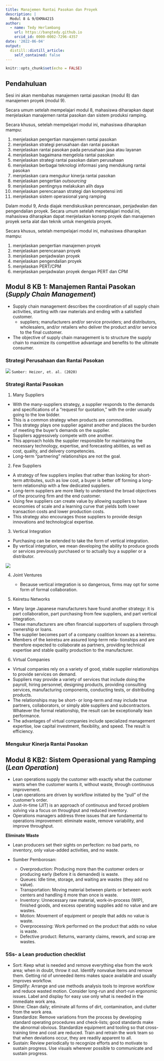 ```yaml
---
title: Manajemen Rantai Pasokan dan Proyek
description: |
  Modul 8 & 9/EKMA4215
author: 
  - name: Tedy Herlambang
    url: https://bangtedy.github.io
    orcid_id: 0000-0002-7296-4357
date: '2022-06-04'
output:
  distill::distill_article:
    self_contained: false
---
```


```r
knitr::opts_chunk$set(echo = FALSE)
```

## Pendahuluan

Sesi ini akan membahas manajemen rantai pasokan (modul 8) dan manajemen proyek (modul 9).

Secara umum setelah mempelajari modul 8, mahasiswa diharapkan dapat menjelaskan manajemen rantai pasokan dan sistem produksi ramping.

Secara khusus, setelah mempelajari modul ini, mahasiswa diharapkan mampu:

1. menjelaskan pengertian manajemen rantai pasokan
2. menjelaskan strategi perusahaan dan rantai pasokan
3. menjelaskan rantai pasokan pada perusahaan jasa atau layanan
4. menjelaskan bagaimana mengelola rantai pasokan
5. menjelaskan strategi rantai pasokan dalam perusahaan
6. menjelaskan berbagai teknologi informasi yang mendukung rantai pasokan
7. menjelaskan cara mengukur kinerja rantai pasokan
8. menjelaskan pengertian *outsourcing*
9. menjelaskan pentingnya melakukan alih daya
10. menjelaskan perencanaan strategi dan kompetensi inti
11. menjelaskan sistem operasional yang ramping

Dalam modul 9, Anda diajak mendiskusikan perencanaan, penjadwalan dan pengendalian proyek. Secara umum setelah mempelajari modul ini, mahasiswa diharapkan dapat menjelaskan konsep proyek dan manajemen proyek serta alat dan teknik untuk mengelola proyek.

Secara khusus, setelah mempelajari modul ini, mahasiswa diharapkan mampu:

1. menjelaskan pengertian manajemen proyek
2. menjelaskan perencanaan proyek
3. menjelaskan penjadwalan proyek
4. menjelaskan pengendalian proyek
5. menjelaskan PERT/CPM
6. menjelaskan penjadwalan proyek dengan PERT dan CPM

## Modul 8 KB 1: Manajemen Rantai Pasokan (*Supply Chain Management*)

- Supply chain management describes the coordination of all supply chain activities, starting with raw materials and ending with a satisfied customer. 
  + suppliers; manufacturers and/or service providers; and distributors, wholesalers, and/or retailers who deliver the product and/or service to the final customer.
- The objective of supply chain management is to structure the supply chain to maximize its competitive advantage and benefits to the ultimate consumer.

### Strategi Perusahaan dan Rantai Pasokan

![](strategi-sc.png)
`Sumber: Heizer, et. al. (2020)`

### Strategi Rantai Pasokan

1. Many Suppliers

  - With the many-suppliers strategy, a supplier responds to the demands and specifications of a “request for quotation,” with the order usually going to the low bidder. 
  - This is a common strategy when products are commodities. 
  - This strategy plays one supplier against another and places the burden of meeting the buyer’s demands on the supplier. 
  - Suppliers aggressively compete with one another. 
  - This approach holds the supplier responsible for maintaining the necessary technology, expertise, and forecasting abilities, as well as cost, quality, and delivery competencies. 
  - Long-term “partnering” relationships are not the goal.

2. Few Suppliers

  - A strategy of few suppliers implies that rather than looking for short-term attributes, such as low cost, a buyer is better off forming a long-term relationship with a few dedicated suppliers. 
  - Long-term suppliers are more likely to understand the broad objectives of the procuring firm and the end customer. 
  - Using few suppliers can create value by allowing suppliers to have 
economies of scale and a learning curve that yields both lower transaction costs and lower production costs. 
  - This strategy also encourages those suppliers to provide design innovations 
and technological expertise.

3. Vertical Integration

  - Purchasing can be extended to take the form of vertical integration. 
  - By vertical integration, we mean developing the ability to produce goods or services previously purchased or to actually buy a supplier or a distributor.

![](vertical-integ.png)

4. Joint Ventures

   - Because vertical integration is so dangerous, firms may opt for some form of formal collaboration. 

5. Keiretsu Networks

  - Many large Japanese manufacturers have found another strategy: it is part collaboration, part purchasing from few suppliers, and part vertical integration. 
  - These manufacturers are often financial supporters of suppliers through ownership or loans. 
  - The supplier becomes part of a company coalition known as a keiretsu. 
  - Members of the keiretsu are assured long-term rela-
tionships and are therefore expected to collaborate as partners, providing technical expertise and stable quality production to the manufacturer.

6. Virtual Companies

  - Virtual companies rely on a variety of good, stable supplier relationships to provide services on demand. 
  - Suppliers may provide a variety of services that include doing the payroll, hiring personnel, designing products, providing consulting services, manufacturing components, conducting tests, or distributing products. 
  - The relationships may be short- or long-term and may 
include true partners, collaborators, or simply able suppliers and subcontractors. Whatever the formal relationship, the result can be exceptionally lean performance. 
  - The advantages of virtual companies include specialized management expertise, low capital investment, flexibility, and speed. The result is efficiency.

### Mengukur Kinerja Rantai Pasokan

## Modul 8 KB2: Sistem Operasional yang Ramping (*Lean Operation*)

- Lean operations supply the customer with exactly what the customer wants when the customer wants it, without waste, through continuous improvement. 
- Lean operations are driven by workflow initiated by the “pull” of the customer’s order. 
- Just-in-time (JIT) is an approach of continuous and forced problem solving via a focus on throughput and reduced inventory. 
- Operations managers address three issues that are fundamental to operations improvement: eliminate waste, remove variability, and improve throughput. 

**Eliminate Waste**

- Lean producers set their sights on perfection: no bad parts, no inventory, only value-added activities, and no waste.

- Sumber Pemborosan:
  + Overproduction: Producing more than the customer orders or producing early (before it is demanded) is waste.
  + Queues: Idle time, storage, and waiting are wastes (they add no value).
  + Transportation: Moving material between plants or between work centers and handling it more than once is waste.
  + Inventory: Unnecessary raw material, work-in-process (WIP), finished goods, and excess operating supplies add no value and are wastes.
  +	Motion: Movement of equipment or people that adds no value is waste.
  +	Overprocessing: Work performed on the product that adds no value is waste.
  +	Defective product: Returns, warranty claims, rework, and scrap are wastes.

### 5Ss- a Lean production checklist

- Sort: Keep what is needed and remove everything else from the work area; when 
in doubt, throw it out. Identify nonvalue items and remove them. Getting rid of unneeded items makes space available and usually improves workflow.
- Simplify: Arrange and use methods analysis tools to improve workflow and reduce wasted motion. Consider long-run and short-run ergonomic issues. Label and display for easy use only what is needed in the immediate work area. 
- Shine: Clean daily; eliminate all forms of dirt, contamination, and clutter from the work area.
- Standardize: Remove variations from the process by developing standard operating procedures and check-lists; good standards make the abnormal obvious. Standardize equipment and 
tooling so that cross-training time and cost are reduced. Train and retrain the work team so that when deviations occur, they are readily apparent to all.
- Sustain: Review periodically to recognize efforts and to motivate to sustain 
progress. Use visuals wherever possible to communicate and sustain progress.













![]()


